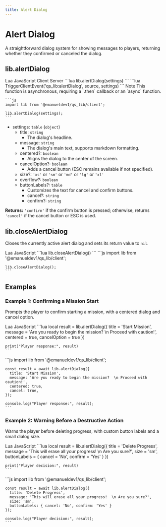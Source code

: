 ```yaml
---
title: Alert Dialog
---
```



# Alert Dialog

A straightforward dialog system for showing messages to players, returning whether they confirmed or canceled the dialog.

## lib.alertDialog

<Tabs defaultValue="lua" className="mt-4">
  <TabsList className="grid w-full grid-cols-2">
    <TabsTrigger value="lua">Lua</TabsTrigger>
    <TabsTrigger value="js">JavaScript</TabsTrigger>
  </TabsList>
  <TabsContent value="lua">
    <Tabs defaultValue="client" className="mt-2">
      <TabsList className="grid w-full grid-cols-2">
        <TabsTrigger value="client">Client</TabsTrigger>
        <TabsTrigger value="server">Server</TabsTrigger>
      </TabsList>
      <TabsContent value="client">
        ```lua
        lib.alertDialog(settings)
        ```
      </TabsContent>
      <TabsContent value="server">
        ```lua
        TriggerClientEvent('qs_lib:alertDialog', source, settings)
        ```
      </TabsContent>
    </Tabs>
  </TabsContent>
  <TabsContent value="js">
    <Alert variant="info" className="mb-4">
      <AlertTitle>Note</AlertTitle>
      <AlertDescription>
        This function is asynchronous, requiring a `.then` callback or an `async` function.
      </AlertDescription>
    </Alert>

    ```js
    import lib from '@emanueldev1/qs_lib/client';

    lib.alertDialog(settings);
    ```
  </TabsContent>
</Tabs>

- settings: `table` (`object`)
  - title: `string`
    - The dialog's headline.
  - message: `string`
    - The dialog's main text, supports markdown formatting.
  - centered?: `boolean`
    - Aligns the dialog to the center of the screen.
  - cancelOption?: `boolean`
    - Adds a cancel button (ESC remains available if not specified).
  - size?: `'xs'` or `'sm'` or `'md'` or `'lg'` or `'xl'`
  - overflow?: `boolean`
  - buttonLabels?: `table`
    - Customizes the text for cancel and confirm buttons.
    - cancel?: `string`
    - confirm?: `string`

**Returns:** `'confirm'` if the confirm button is pressed; otherwise, returns `'cancel'` if the cancel button or ESC is used.

## lib.closeAlertDialog

Closes the currently active alert dialog and sets its return value to `nil`.

<Tabs defaultValue="lua" className="mt-4">
  <TabsList className="grid w-full grid-cols-2">
    <TabsTrigger value="lua">Lua</TabsTrigger>
    <TabsTrigger value="js">JavaScript</TabsTrigger>
  </TabsList>
  <TabsContent value="lua">
    ```lua
    lib.closeAlertDialog()
    ```
  </TabsContent>
  <TabsContent value="js">
    ```js
    import lib from '@emanueldev1/qs_lib/client';

    lib.closeAlertDialog();
    ```
  </TabsContent>
</Tabs>

## Examples

### Example 1: Confirming a Mission Start

Prompts the player to confirm starting a mission, with a centered dialog and cancel option.

<Tabs defaultValue="lua" className="mt-4">
  <TabsList className="grid w-full grid-cols-2">
    <TabsTrigger value="lua">Lua</TabsTrigger>
    <TabsTrigger value="js">JavaScript</TabsTrigger>
  </TabsList>
  <TabsContent value="lua">
    ```lua
    local result = lib.alertDialog({
        title = 'Start Mission',
        message = 'Are you ready to begin the mission?  \n Proceed with caution!',
        centered = true,
        cancelOption = true
    })

    print("Player response:", result)
    ```
  </TabsContent>
  <TabsContent value="js">
    ```js
    import lib from '@emanueldev1/qs_lib/client';

    const result = await lib.alertDialog({
      title: 'Start Mission',
      message: 'Are you ready to begin the mission?  \n Proceed with caution!',
      centered: true,
      cancel: true,
    });

    console.log("Player response:", result);
    ```
  </TabsContent>
</Tabs>

### Example 2: Warning Before a Destructive Action

Warns the player before deleting progress, with custom button labels and a small dialog size.

<Tabs defaultValue="lua" className="mt-4">
  <TabsList className="grid w-full grid-cols-2">
    <TabsTrigger value="lua">Lua</TabsTrigger>
    <TabsTrigger value="js">JavaScript</TabsTrigger>
  </TabsList>
  <TabsContent value="lua">
    ```lua
    local result = lib.alertDialog({
        title = 'Delete Progress',
        message = 'This will erase all your progress!  \n Are you sure?',
        size = 'sm',
        buttonLabels = { cancel = 'No', confirm = 'Yes' }
    })

    print("Player decision:", result)
    ```
  </TabsContent>
  <TabsContent value="js">
    ```js
    import lib from '@emanueldev1/qs_lib/client';

    const result = await lib.alertDialog({
      title: 'Delete Progress',
      message: 'This will erase all your progress!  \n Are you sure?',
      size: 'sm',
      buttonLabels: { cancel: 'No', confirm: 'Yes' }
    });

    console.log("Player decision:", result);
    ```
  </TabsContent>
</Tabs>